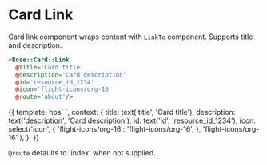 
<Meta title="Rose|Card|Link" component="Link" />

# Card Link

Card link component wraps content with `LinkTo` component. Supports title and description.

```html
<Rose::Card::Link
  @title='Card title'
  @description='Card description'
  @id='resource_id_1234'
  @icon='flight-icons/org-16'
  @route='about'/>
```

<Preview>
  <Story name="Basic">{{
    template: hbs`
      <Rose::Card::Link
        @title={{title}}
        @description={{description}}
        @id={{id}}
        @icon={{icon}}
      />
    `,
    context: {
      title: text('title', 'Card title'),
      description: text('description', 'Card description'),
      id: text('id', 'resource_id_1234'),
      icon: select('icon', {
          'flight-icons/org-16': 'flight-icons/org-16',
        },
        'flight-icons/org-16'
      ),
    },
  }}</Story>
</Preview>

`@route` defaults to 'index' when not supplied.
